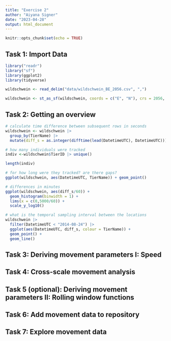 ```yaml
---
title: "Exercise 2"
author: "Aiyana Signer"
date: "2023-04-28"
output: html_document
---
```


```r
knitr::opts_chunk$set(echo = TRUE)
```

## Task 1: Import Data

```r
library("readr") 
library("sf") 
library(ggplot2)
library(tidyverse)

wildschwein <- read_delim("data/wildschwein_BE_2056.csv", ",")

wildschwein <- st_as_sf(wildschwein, coords = c("E", "N"), crs = 2056, remove = FALSE)
```

## Task 2: Getting an overview
```r
# calculate time difference between subsequent rows in seconds
wildschwein <- wildschwein |> 
  group_by(TierName) |> 
  mutate(diff_s = as.integer(difftime(lead(DatetimeUTC), DatetimeUTC)))
```

```r
# how many individuals were tracked
indiv <-wildschwein$TierID |> unique()

length(indiv)
```

```r
# for how long were they tracked? are there gaps?
ggplot(wildschwein, aes(DatetimeUTC, TierName)) + geom_point()
```

```r
# differences in minutes
ggplot(wildschwein, aes(diff_s/60)) +
  geom_histogram(binwidth = 1) +
  lims(x = c(0,5000/60)) +
  scale_y_log10()
```

```r
# what is the temporal sampling interval between the locations
wildschwein |> 
  filter(DatetimeUTC < "2014-08-24") |> 
  ggplot(aes(DatetimeUTC, diff_s, colour = TierName)) + 
  geom_point() +
  geom_line()
```


## Task 3: Deriving movement parameters I: Speed


## Task 4: Cross-scale movement analysis

## Task 5 (optional): Deriving movement parameters II: Rolling window functions

## Task 6: Add movement data to repository

## Task 7: Explore movement data



